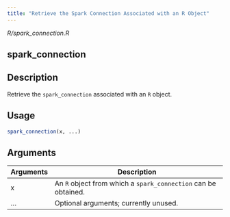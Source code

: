 ```yaml
---
title: "Retrieve the Spark Connection Associated with an R Object"
---
```


*R/spark_connection.R*

## spark_connection

## Description
Retrieve the `spark_connection` associated with an `R` object. 


## Usage
```r
spark_connection(x, ...) 
```

## Arguments
|Arguments|Description|
|---|---|
| x | An `R` object from which a `spark_connection` can be obtained. |
| ... | Optional arguments; currently unused. |







